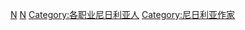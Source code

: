 {{commonscat|Journalists from Nigeria}}
[[Category:各国记者|N]]
[[Category:非洲记者|N]]
[[Category:各职业尼日利亚人|Category:各职业尼日利亚人]]
[[Category:尼日利亚作家|Category:尼日利亚作家]]
